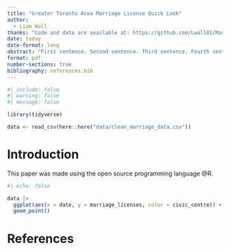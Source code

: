 ```yaml
---
title: "Greater Toronto Area Marriage License Quick Look"
author: 
  - Liam Wall
thanks: "Code and data are available at: https://github.com/Lwall02/Marriage"
date: today
date-format: long
abstract: "First sentence. Second sentence. Third sentence. Fourth sentence."
format: pdf
number-sections: true
bibliography: references.bib
---
```


```r
#| include: false
#| warning: false
#| message: false

library(tidyverse)

data <- read_csv(here::here("data/clean_marriage_data.csv"))

```

# Introduction

This paper was made using the open source programming language @R.

```r
#| echo: false

data |>
  ggplot(aes(x = date, y = marriage_licenses, color = civic_centre)) +
  geom_point()

```

\newpage

# References
